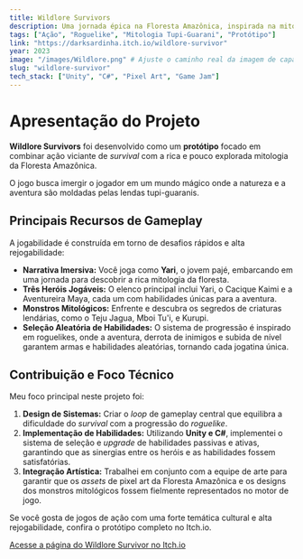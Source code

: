 ```yaml
---
title: Wildlore Survivors
description: Uma jornada épica na Floresta Amazônica, inspirada na mitologia tupi-guarani.
tags: ["Ação", "Roguelike", "Mitologia Tupi-Guarani", "Protótipo"]
link: "https://darksardinha.itch.io/wildlore-survivor"
year: 2023
image: "/images/Wildlore.png" # Ajuste o caminho real da imagem de capa
slug: "wildlore-survivor"
tech_stack: ["Unity", "C#", "Pixel Art", "Game Jam"]
---
```


# Apresentação do Projeto

**Wildlore Survivors** foi desenvolvido como um **protótipo** focado em combinar ação viciante de _survival_ com a rica e pouco explorada mitologia da Floresta Amazônica.

O jogo busca imergir o jogador em um mundo mágico onde a natureza e a aventura são moldadas pelas lendas tupi-guaranis.

## Principais Recursos de Gameplay

A jogabilidade é construída em torno de desafios rápidos e alta rejogabilidade:

- **Narrativa Imersiva:** Você joga como **Yari**, o jovem pajé, embarcando em uma jornada para descobrir a rica mitologia da floresta.
- **Três Heróis Jogáveis:** O elenco principal inclui Yari, o Cacique Kaimi e a Aventureira Maya, cada um com habilidades únicas para a aventura.
- **Monstros Mitológicos:** Enfrente e descubra os segredos de criaturas lendárias, como o Teju Jagua, Mboi Tu'i, e Kurupi.
- **Seleção Aleatória de Habilidades:** O sistema de progressão é inspirado em roguelikes, onde a aventura, derrota de inimigos e subida de nível garantem armas e habilidades aleatórias, tornando cada jogatina única.

## Contribuição e Foco Técnico

Meu foco principal neste projeto foi:

1.  **Design de Sistemas:** Criar o _loop_ de gameplay central que equilibra a dificuldade do _survival_ com a progressão do _roguelike_.
2.  **Implementação de Habilidades:** Utilizando **Unity e C#**, implementei o sistema de seleção e _upgrade_ de habilidades passivas e ativas, garantindo que as sinergias entre os heróis e as habilidades fossem satisfatórias.
3.  **Integração Artística:** Trabalhei em conjunto com a equipe de arte para garantir que os _assets_ de pixel art da Floresta Amazônica e os designs dos monstros mitológicos fossem fielmente representados no motor de jogo.

Se você gosta de jogos de ação com uma forte temática cultural e alta rejogabilidade, confira o protótipo completo no Itch.io.

[Acesse a página do Wildlore Survivor no Itch.io](https://darksardinha.itch.io/wildlore-survivor)
